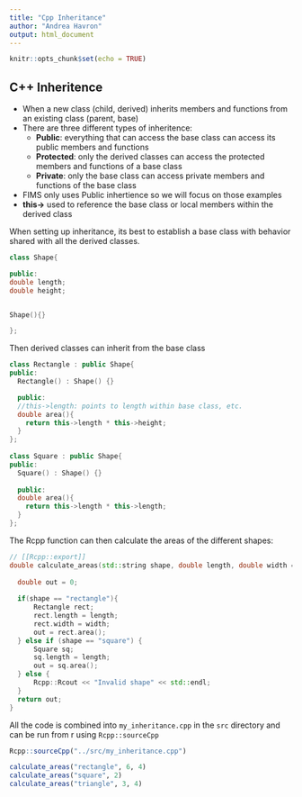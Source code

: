 ```yaml
---
title: "Cpp Inheritance"
author: "Andrea Havron"
output: html_document
---
```


```r
knitr::opts_chunk$set(echo = TRUE)
```

## C++ Inheritence

- When a new class (child, derived) inherits members and functions from an existing class (parent, base)
- There are three different types of inheritence:
    - **Public**: everything that can access the base class can access its public members and functions
    - **Protected**: only the derived classes can access the protected members and functions of a base class
    - **Private**: only the base class can access private members and functions of the base class
- FIMS only uses Public inhertience so we will focus on those examples
- **this->** used to reference the base class or local members within the derived class

When setting up inheritance, its best to establish a base class with behavior shared with all the derived classes.

```cpp
class Shape{

public:
double length;
double height;


Shape(){}

};

```

Then derived classes can inherit from the base class

```cpp
class Rectangle : public Shape{
public:  
  Rectangle() : Shape() {}

  public:
  //this->length: points to length within base class, etc.
  double area(){
    return this->length * this->height;
  }
};
  
class Square : public Shape{
public:
  Square() : Shape() {}
  
  public:
  double area(){
    return this->length * this->length;
  } 
};
```

The Rcpp function can then calculate the areas of the different shapes:
```cpp
// [[Rcpp::export]]
double calculate_areas(std::string shape, double length, double width = 0){
  
  double out = 0;
  
  if(shape == "rectangle"){
      Rectangle rect;
      rect.length = length;
      rect.width = width;
      out = rect.area();
  } else if (shape == "square") {
      Square sq;
      sq.length = length;
      out = sq.area();
  } else {
      Rcpp::Rcout << "Invalid shape" << std::endl;
  }
  return out;
}
```

All the code is combined into `my_inheritance.cpp` in the `src` directory and can be run from r using `Rcpp::sourceCpp`
```r
Rcpp::sourceCpp("../src/my_inheritance.cpp")

calculate_areas("rectangle", 6, 4)
calculate_areas("square", 2)
calculate_areas("triangle", 3, 4)
```


